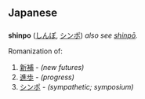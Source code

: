 == Japanese ==
=== {{Romaji}} ===
'''shinpo''' ([[しんぽ]], [[シンポ]])  ''also see [[shinpō]].''

Romanization of:
# [[新補]] - ''(new futures)''
# [[進歩]] - ''(progress)''
# [[シンポ]] - ''(sympathetic; symposium)''